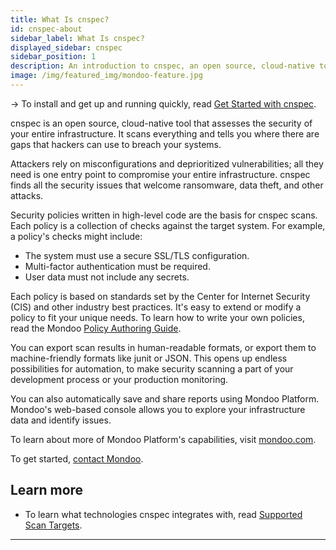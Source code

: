 ```yaml
---
title: What Is cnspec?
id: cnspec-about
sidebar_label: What Is cnspec?
displayed_sidebar: cnspec
sidebar_position: 1
description: An introduction to cnspec, an open source, cloud-native tool for securing your full stack
image: /img/featured_img/mondoo-feature.jpg
---
```


-> To install and get up and running quickly, read [Get Started with cnspec](/cnspec/).

cnspec is an open source, cloud-native tool that assesses the security of your entire infrastructure. It scans everything and tells you where there are gaps that hackers can use to breach your systems.

Attackers rely on misconfigurations and deprioritized vulnerabilities; all they need is one entry point to compromise your entire infrastructure. cnspec finds all the security issues that welcome ransomware, data theft, and other attacks.

Security policies written in high-level code are the basis for cnspec scans. Each policy is a collection of checks against the target system. For example, a policy's checks might include:

- The system must use a secure SSL/TLS configuration.
- Multi-factor authentication must be required.
- User data must not include any secrets.

Each policy is based on standards set by the Center for Internet Security (CIS) and other industry best practices. It's easy to extend or modify a policy to fit your unique needs. To learn how to write your own policies, read the Mondoo [Policy Authoring Guide](/cnspec/cnspec-policies/write/).

You can export scan results in human-readable formats, or export them to machine-friendly formats like junit or JSON. This opens up endless possibilities for automation, to make security scanning a part of your development process or your production monitoring.

You can also automatically save and share reports using Mondoo Platform. Mondoo's web-based console allows you to explore your infrastructure data and identify issues.

To learn about more of Mondoo Platform's capabilities, visit [mondoo.com](https://mondoo.com).

To get started, [contact Mondoo](https://mondoo.com/contact).

## Learn more

- To learn what technologies cnspec integrates with, read [Supported Scan Targets](/cnspec/cnspec-supported).

---

